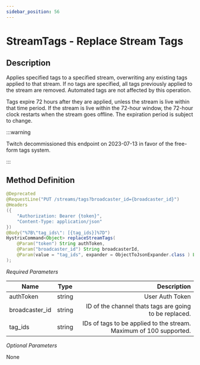 ```yaml
---
sidebar_position: 56
---
```



# StreamTags - Replace Stream Tags

## Description

Applies specified tags to a specified stream, overwriting any existing tags applied to that stream. If no tags are specified, all tags previously applied to the stream are removed. Automated tags are not affected by this operation.

Tags expire 72 hours after they are applied, unless the stream is live within that time period. If the stream is live within the 72-hour window, the 72-hour clock restarts when the stream goes offline. The expiration period is subject to change.

:::warning

Twitch decommissioned this endpoint on 2023-07-13 in favor of the free-form tags system.

:::

## Method Definition

```java
@Deprecated
@RequestLine("PUT /streams/tags?broadcaster_id={broadcaster_id}")
@Headers    
({
    "Authorization: Bearer {token}",
    "Content-Type: application/json"
})
@Body("%7B\"tag_ids\": [{tag_ids}]%7D")
HystrixCommand<Object> replaceStreamTags(
    @Param("token") String authToken,
    @Param("broadcaster_id") String broadcasterId,
    @Param(value = "tag_ids", expander = ObjectToJsonExpander.class ) List<UUID> tagIds
);
```

*Required Parameters*

| Name          | Type      | Description  |
| ------------- |:---------:| -----------------:|
| authToken     | string    | User Auth Token |
| broadcaster_id | string | ID of the channel thats tags are going to be replaced. |
| tag_ids | string | IDs of tags to be applied to the stream. Maximum of 100 supported. |

*Optional Parameters*

None
